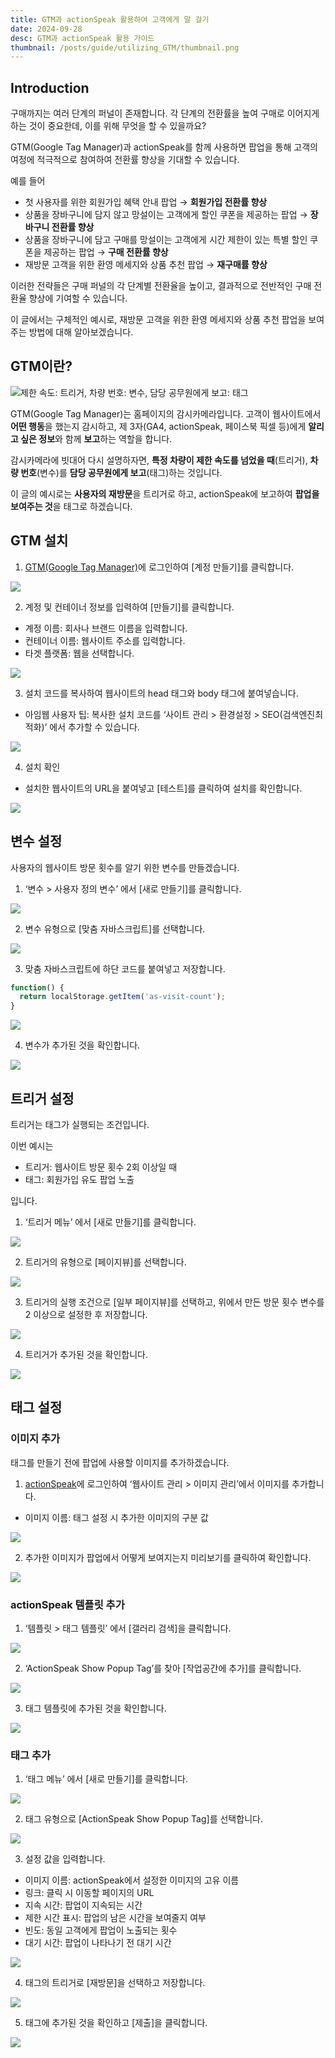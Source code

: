 ```yaml
---
title: GTM과 actionSpeak 활용하여 고객에게 말 걸기
date: 2024-09-28
desc: GTM과 actionSpeak 활용 가이드
thumbnail: /posts/guide/utilizing_GTM/thumbnail.png
---
```

## Introduction
구매까지는 여러 단계의 퍼널이 존재합니다. 각 단계의 전환률을 높여 구매로 이어지게 하는 것이 중요한데, 이를 위해 무엇을 할 수 있을까요?

GTM(Google Tag Manager)과 actionSpeak를 함께 사용하면 팝업을 통해 고객의 여정에 적극적으로 참여하여 전환률 향상을 기대할 수 있습니다.

예를 들어
  - 첫 사용자를 위한 회원가입 혜택 안내 팝업 → **회원가입 전환률 향상**
  - 상품을 장바구니에 담지 않고 망설이는 고객에게 할인 쿠폰을 제공하는 팝업 → **장바구니 전환률 향상**
  - 상품을 장바구니에 담고 구매를 망설이는 고객에게 시간 제한이 있는 특별 할인 쿠폰을 제공하는 팝업 → **구매 전환률  향상**
  - 재방문 고객을 위한 환영 메세지와 상품 추천 팝업 → **재구매률 향상**

이러한 전략들은 구매 퍼널의 각 단계별 전환율을 높이고, 결과적으로 전반적인 구매 전환율 향상에 기여할 수 있습니다.

이 글에서는 구체적인 예시로, 재방문 고객을 위한 환영 메세지와 상품 추천 팝업을 보여주는 방법에 대해 알아보겠습니다.


## GTM이란?

![제한 속도: 트리거, 차량 번호: 변수, 담당 공무원에게 보고: 태그](/posts/guide/utilizing_GTM/1.png)

GTM(Google Tag Manager)는 홈페이지의 감시카메라입니다. 고객이 웹사이트에서 **어떤 행동**을 했는지 감시하고, 제 3자(GA4, actionSpeak, 페이스북 픽셀 등)에게 **알리고 싶은 정보**와 함께 **보고**하는 역할을 합니다.

감시카메라에 빗대어 다시 설명하자면, **특정 차량이 제한 속도를 넘었을 때**(트리거), **차량 번호**(변수)를 **담당 공무원에게 보고**(태그)하는 것입니다.

이 글의 예시로는 **사용자의 재방문**을 트리거로 하고, actionSpeak에 보고하여 **팝업을 보여주는 것**을 태그로 하겠습니다.


## GTM 설치
1. [GTM(Google Tag Manager)](https://tagmanager.google.com/)에 로그인하여 [계정 만들기]를 클릭합니다.

![](/posts/guide/utilizing_GTM/2.png)

2. 계정 및 컨테이너 정보를 입력하여 [만들기]를 클릭합니다.
  - 계정 이름: 회사나 브랜드 이름을 입력합니다.
  - 컨테이너 이름: 웹사이트 주소를 입력합니다.
  - 타겟 플랫폼: 웹을 선택합니다.

![](/posts/guide/utilizing_GTM/3.png)

3. 설치 코드를 복사하여 웹사이트의 head 태그와 body 태그에 붙여넣습니다.
  - 아임웹 사용자 팁: 복사한 설치 코드를 ‘사이트 관리 > 환경설정 > SEO(검색엔진최적화)’ 에서 추가할 수 있습니다. 

![](/posts/guide/utilizing_GTM/4.png)

4. 설치 확인
  - 설치한 웹사이트의 URL을 붙여넣고 [테스트]를 클릭하여 설치를 확인합니다.

![](/posts/guide/utilizing_GTM/5.png)


## 변수 설정
사용자의 웹사이트 방문 횟수를 알기 위한 변수를 만들겠습니다.
1. ‘변수 > 사용자 정의 변수’ 에서 [새로 만들기]를 클릭합니다.

![](/posts/guide/utilizing_GTM/6.png)

2. 변수 유형으로 [맞춤 자바스크립트]를 선택합니다.

![](/posts/guide/utilizing_GTM/7.png)

3. 맞춤 자바스크립트에 하단 코드를 붙여넣고 저장합니다.

```js
function() {
  return localStorage.getItem('as-visit-count');
}
```

![](/posts/guide/utilizing_GTM/8.png)

4. 변수가 추가된 것을 확인합니다.

![](/posts/guide/utilizing_GTM/9.png)

## 트리거 설정
트리거는 태그가 실행되는 조건입니다.

이번 예시는
  - 트리거: 웹사이트 방문 횟수 2회 이상일 때
  - 태그: 회원가입 유도 팝업 노출

입니다.

1. ‘트리거 메뉴’ 에서 [새로 만들기]를 클릭합니다.

![](/posts/guide/utilizing_GTM/10.png)

2. 트리거의 유형으로 [페이지뷰]를 선택합니다.

![](/posts/guide/utilizing_GTM/11.png)

3. 트리거의 실행 조건으로 [일부 페이지뷰]를 선택하고, 위에서 만든 방문 횟수 변수를 2 이상으로 설정한 후 저장합니다.

![](/posts/guide/utilizing_GTM/12.png)

4. 트리거가 추가된 것을 확인합니다.

![](/posts/guide/utilizing_GTM/13.png)


## 태그 설정
### 이미지 추가
태그를 만들기 전에 팝업에 사용할 이미지를 추가하겠습니다.

1. [actionSpeak](https://www.actionspeak.kr/dashboard)에 로그인하여 ‘웹사이트 관리 > 이미지 관리’에서 이미지를 추가합니다.
  - 이미지 이름: 태그 설정 시 추가한 이미지의 구분 값

![](/posts/guide/utilizing_GTM/14.png)

2. 추가한 이미지가 팝업에서 어떻게 보여지는지 미리보기를 클릭하여 확인합니다.

![](/posts/guide/utilizing_GTM/15.png)


### actionSpeak 템플릿 추가
1. ‘템플릿 > 태그 템플릿’ 에서 [갤러리 검색]을 클릭합니다.

![](/posts/guide/utilizing_GTM/16.png)

2. ‘ActionSpeak Show Popup Tag’를 찾아 [작업공간에 추가]를 클릭합니다.

![](/posts/guide/utilizing_GTM/17.png)

3. 태그 템플릿에 추가된 것을 확인합니다.

![](/posts/guide/utilizing_GTM/18.png)


### 태그 추가
1. ‘태그 메뉴’ 에서 [새로 만들기]를 클릭합니다.

![](/posts/guide/utilizing_GTM/19.png)

2. 태그 유형으로 [ActionSpeak Show Popup Tag]를 선택합니다.

![](/posts/guide/utilizing_GTM/20.png)

3. 설정 값을 입력합니다.
  - 이미지 이름: actionSpeak에서 설정한 이미지의 고유 이름
  - 링크: 클릭 시 이동할 페이지의 URL
  - 지속 시간: 팝업이 지속되는 시간
  - 제한 시간 표시: 팝업의 남은 시간을 보여줄지 여부
  - 빈도: 동일 고객에게 팝업이 노출되는 횟수
  - 대기 시간: 팝업이 나타나기 전 대기 시간

![](/posts/guide/utilizing_GTM/21.png)

4. 태그의 트리거로 [재방문]을 선택하고 저장합니다.

![](/posts/guide/utilizing_GTM/22.png)

5. 태그에 추가된 것을 확인하고 [제출]을 클릭합니다.

![](/posts/guide/utilizing_GTM/23.png)